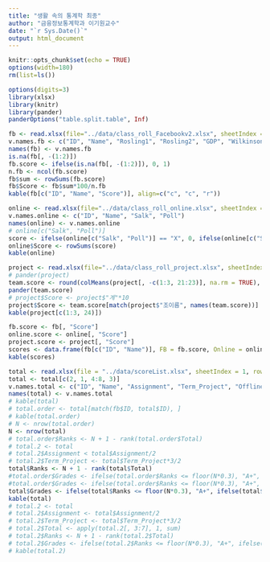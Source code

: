 ```yaml
---
title: "생활 속의 통계학 최종"
author: "금융정보통계학과 이기원교수"
date: "`r Sys.Date()`"
output: html_document
---
```


```r
knitr::opts_chunk$set(echo = TRUE)
options(width=180)
rm(list=ls())
```

```r
options(digits=3)
library(xlsx)
library(knitr)
library(pander)
panderOptions("table.split.table", Inf)
```

<!--### Facebook Data-->

```r
fb <- read.xlsx(file="../data/class_roll_Facebookv2.xlsx", sheetIndex = 1, rowIndex = 3:70, colIndex = c(4:5, 10:21), header = FALSE, colClasses = rep("character", 14))
v.names.fb <- c("ID", "Name", "Rosling1", "Rosling2", "GDP", "Wilkinson", "Piketty", "Hanauer", "de_Waal", "Rice", "Zimbardo", "Cain", "Ariely", "Ramachandran")
names(fb) <- v.names.fb
is.na(fb[, -(1:2)])
fb.score <- ifelse(is.na(fb[, -(1:2)]), 0, 1)
n.fb <- ncol(fb.score)
fb$sum <- rowSums(fb.score)
fb$Score <- fb$sum*100/n.fb
kable(fb[c("ID", "Name", "Score")], align=c("c", "c", "r"))
```

<!--### Online Attendance-->

```r
online <- read.xlsx(file="../data/class_roll_online.xlsx", sheetIndex = 1, rowIndex = 3:70, colIndex = c(3:4, 11:12), header = FALSE, colClasses = rep("character", 4))
v.names.online <- c("ID", "Name", "Salk", "Poll")
names(online) <- v.names.online
# online[c("Salk", "Poll")]
score <- ifelse(online[c("Salk", "Poll")] == "X", 0, ifelse(online[c("Salk", "Poll")] == "O", 50, 25))
online$Score <- rowSums(score)
kable(online)
```

<!--### Team Projects-->

```r
project <- read.xlsx(file="../data/class_roll_project.xlsx", sheetIndex= 1, rowIndex = 2:70, colIndex = c(4:5, 10:30), colClasses = c(rep("character", 3), rep("numeric", 20)))
# pander(project)
team.score <- round(colMeans(project[, -c(1:3, 21:23)], na.rm = TRUE), digits = 2)
pander(team.score)
# project$Score <- project$"계"*10
project$Score <- team.score[match(project$"조이름", names(team.score))]
kable(project[c(1:3, 24)])
```

<!--### Integration-->

```r
fb.score <- fb[, "Score"]
online.score <- online[, "Score"]
project.score <- project[, "Score"]
scores <- data.frame(fb[c("ID", "Name")], FB = fb.score, Online = online.score, Project = project.score)
kable(scores)
```

<!--### Total Scores-->

```r
total <- read.xlsx(file = "../data/scoreList.xlsx", sheetIndex = 1, rowIndex = 3:67, colIndex = 2:9, colClasses = c(rep("character", 2), rep("numeric", 6)), header = TRUE)
total <- total[c(2, 1, 4:8, 3)]
v.names.total <- c("ID", "Name", "Assignment", "Term_Project", "Offline", "Online", "Facebook", "Total")
names(total) <- v.names.total
# kable(total)
# total.order <- total[match(fb$ID, total$ID), ]
# kable(total.order)
# N <- nrow(total.order)
N <- nrow(total)
# total.order$Ranks <- N + 1 - rank(total.order$Total)
# total.2 <- total
# total.2$Assignment < total$Assignment/2
# total.2$Term_Project <- total$Term_Project*3/2
total$Ranks <- N + 1 - rank(total$Total)
#total.order$Grades <- ifelse(total.order$Ranks <= floor(N*0.3), "A+", ifelse(total.order$Ranks <= floor(N*0.6), "B+", "C+"))
#total.order$Grades <- ifelse(total.order$Ranks <= floor(N*0.3), "A+", ifelse(total.order$Ranks <= floor(N*0.6), "B+", ifelse(total.order$Project <= 0, "F", ifelse(total.order$Name == "ANGIRMAA GANBAT", "B+", "C+"))))
total$Grades <- ifelse(total$Ranks <= floor(N*0.3), "A+", ifelse(total$Ranks <= floor(N*0.6), "B+", "C+"))
kable(total)
# total.2 <- total
# total.2$Assignment <- total$Assignment/2
# total.2$Term_Project <- total$Term_Project*3/2
# total.2$Total <- apply(total.2[, 3:7], 1, sum)
# total.2$Ranks <- N + 1 - rank(total.2$Total)
# total.2$Grades <- ifelse(total.2$Ranks <= floor(N*0.3), "A+", ifelse(total.2$Ranks <= floor(N*0.6), "B+", "C+"))
# kable(total.2)
```

<!--### Save Data

```r
save.image(file = "../R/final_data.rda")
```

-->
               